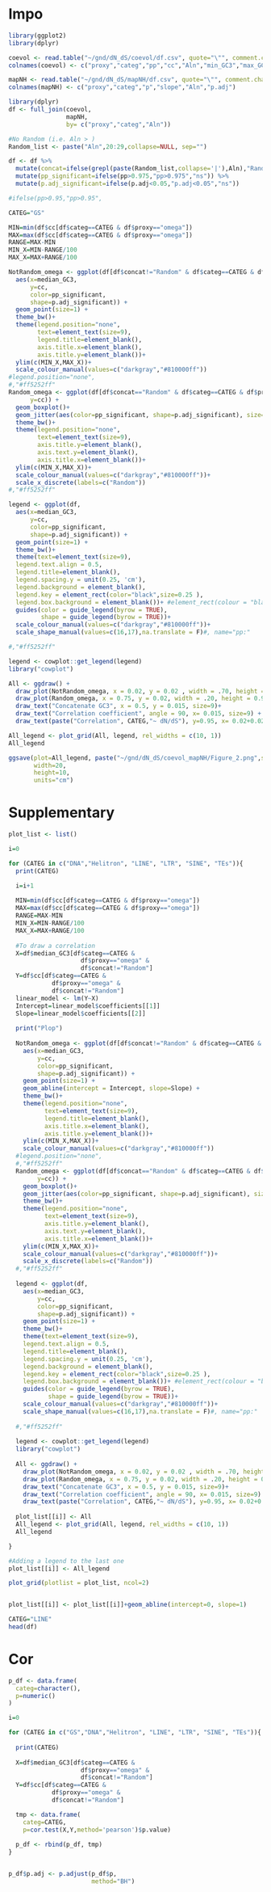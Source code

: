 
# Impo

```r
library(ggplot2)
library(dplyr)

coevol <- read.table("~/gnd/dN_dS/coevol/df.csv", quote="\"", comment.char="")
colnames(coevol) <- c("proxy","categ","pp","cc","Aln","min_GC3","max_GC3","median_GC3")

mapNH <- read.table("~/gnd/dN_dS/mapNH/df.csv", quote="\"", comment.char="")
colnames(mapNH) <- c("proxy","categ","p","slope","Aln","p.adj")

library(dplyr)
df <- full_join(coevol,
                mapNH,
                by= c("proxy","categ","Aln"))

#No Random (i.e. Aln > )
Random_list <- paste("Aln",20:29,collapse=NULL, sep="")

df <- df %>%
  mutate(concat=ifelse(grepl(paste(Random_list,collapse='|'),Aln),"Random","NotRandom")) %>%
  mutate(pp_significant=ifelse(pp>0.975,"pp>0.975","ns")) %>%
  mutate(p.adj_significant=ifelse(p.adj<0.05,"p.adj<0.05","ns"))

#ifelse(pp>0.95,"pp>0.95",

CATEG="GS"

MIN=min(df$cc[df$categ==CATEG & df$proxy=="omega"])
MAX=max(df$cc[df$categ==CATEG & df$proxy=="omega"])
RANGE=MAX-MIN
MIN_X=MIN-RANGE/100
MAX_X=MAX+RANGE/100

NotRandom_omega <- ggplot(df[df$concat!="Random" & df$categ==CATEG & df$proxy=="omega",],
  aes(x=median_GC3,
      y=cc,
      color=pp_significant,
      shape=p.adj_significant)) + 
  geom_point(size=1) +
  theme_bw()+
  theme(legend.position="none",
        text=element_text(size=9),
        legend.title=element_blank(),
        axis.title.x=element_blank(),
        axis.title.y=element_blank())+
  ylim(c(MIN_X,MAX_X))+
  scale_colour_manual(values=c("darkgray","#810000ff"))
#legend.position="none",
#,"#ff5252ff"
Random_omega <- ggplot(df[df$concat=="Random" & df$categ==CATEG & df$proxy=="omega",],           aes(x=proxy,
      y=cc)) + 
  geom_boxplot()+
  geom_jitter(aes(color=pp_significant, shape=p.adj_significant), size=1) +
  theme_bw()+
  theme(legend.position="none",
        text=element_text(size=9),
        axis.title.y=element_blank(),
        axis.text.y=element_blank(),
        axis.title.x=element_blank())+
  ylim(c(MIN_X,MAX_X))+
  scale_colour_manual(values=c("darkgray","#810000ff"))+
  scale_x_discrete(labels=c("Random"))
#,"#ff5252ff"

legend <- ggplot(df,
  aes(x=median_GC3,
      y=cc,
      color=pp_significant,
      shape=p.adj_significant)) + 
  geom_point(size=1) +
  theme_bw()+
  theme(text=element_text(size=9),
  legend.text.align = 0.5,
  legend.title=element_blank(),
  legend.spacing.y = unit(0.25, 'cm'),
  legend.background = element_blank(),
  legend.key = element_rect(color="black",size=0.25 ),
  legend.box.background = element_blank())+ #element_rect(colour = "black", size=0.25)
  guides(color = guide_legend(byrow = TRUE),
         shape = guide_legend(byrow = TRUE))+
  scale_colour_manual(values=c("darkgray","#810000ff"))+
  scale_shape_manual(values=c(16,17),na.translate = F)#, name="pp:"

#,"#ff5252ff"

legend <- cowplot::get_legend(legend)
library("cowplot")

All <- ggdraw() +
  draw_plot(NotRandom_omega, x = 0.02, y = 0.02 , width = .70, height = 0.92) +
  draw_plot(Random_omega, x = 0.75, y = 0.02, width = .20, height = 0.92) + 
  draw_text("Concatenate GC3", x = 0.5, y = 0.015, size=9)+
  draw_text("Correlation coefficient", angle = 90, x= 0.015, size=9) +
  draw_text(paste("Correlation", CATEG,"~ dN/dS"), y=0.95, x= 0.02+0.025, hjust=0, size=9)

All_legend <- plot_grid(All, legend, rel_widths = c(10, 1))
All_legend

ggsave(plot=All_legend, paste("~/gnd/dN_dS/coevol_mapNH/Figure_2.png",sep=""),
       width=20,
       height=10,
       units="cm")


```


# Supplementary

```r

plot_list <- list()

i=0

for (CATEG in c("DNA","Helitron", "LINE", "LTR", "SINE", "TEs")){
  print(CATEG)

  i=i+1
  
  MIN=min(df$cc[df$categ==CATEG & df$proxy=="omega"])
  MAX=max(df$cc[df$categ==CATEG & df$proxy=="omega"])
  RANGE=MAX-MIN
  MIN_X=MIN-RANGE/100
  MAX_X=MAX+RANGE/100
  
  #To draw a correlation
  X=df$median_GC3[df$categ==CATEG &
                    df$proxy=="omega" &
                    df$concat!="Random"]
  Y=df$cc[df$categ==CATEG &
            df$proxy=="omega" &
            df$concat!="Random"]
  linear_model <- lm(Y~X)
  Intercept=linear_model$coefficients[[1]]
  Slope=linear_model$coefficients[[2]]
  
  print("Plop")
  
  NotRandom_omega <- ggplot(df[df$concat!="Random" & df$categ==CATEG & df$proxy=="omega",],
    aes(x=median_GC3,
        y=cc,
        color=pp_significant,
        shape=p.adj_significant)) + 
    geom_point(size=1) +
    geom_abline(intercept = Intercept, slope=Slope) +
    theme_bw()+
    theme(legend.position="none",
          text=element_text(size=9),
          legend.title=element_blank(),
          axis.title.x=element_blank(),
          axis.title.y=element_blank())+
    ylim(c(MIN_X,MAX_X))+
    scale_colour_manual(values=c("darkgray","#810000ff"))
  #legend.position="none",
  #,"#ff5252ff"
  Random_omega <- ggplot(df[df$concat=="Random" & df$categ==CATEG & df$proxy=="omega",],           aes(x=proxy,
        y=cc)) + 
    geom_boxplot()+
    geom_jitter(aes(color=pp_significant, shape=p.adj_significant), size=1) +
    theme_bw()+
    theme(legend.position="none",
          text=element_text(size=9),
          axis.title.y=element_blank(),
          axis.text.y=element_blank(),
          axis.title.x=element_blank())+
    ylim(c(MIN_X,MAX_X))+
    scale_colour_manual(values=c("darkgray","#810000ff"))+
    scale_x_discrete(labels=c("Random"))
  #,"#ff5252ff"
  
  legend <- ggplot(df,
    aes(x=median_GC3,
        y=cc,
        color=pp_significant,
        shape=p.adj_significant)) + 
    geom_point(size=1) +
    theme_bw()+
    theme(text=element_text(size=9),
    legend.text.align = 0.5,
    legend.title=element_blank(),
    legend.spacing.y = unit(0.25, 'cm'),
    legend.background = element_blank(),
    legend.key = element_rect(color="black",size=0.25 ),
    legend.box.background = element_blank())+ #element_rect(colour = "black", size=0.25)
    guides(color = guide_legend(byrow = TRUE),
           shape = guide_legend(byrow = TRUE))+
    scale_colour_manual(values=c("darkgray","#810000ff"))+
    scale_shape_manual(values=c(16,17),na.translate = F)#, name="pp:"
  
  #,"#ff5252ff"
  
  legend <- cowplot::get_legend(legend)
  library("cowplot")
  
  All <- ggdraw() +
    draw_plot(NotRandom_omega, x = 0.02, y = 0.02 , width = .70, height = 0.92) +
    draw_plot(Random_omega, x = 0.75, y = 0.02, width = .20, height = 0.92) + 
    draw_text("Concatenate GC3", x = 0.5, y = 0.015, size=9)+
    draw_text("Correlation coefficient", angle = 90, x= 0.015, size=9) +
    draw_text(paste("Correlation", CATEG,"~ dN/dS"), y=0.95, x= 0.02+0.025, hjust=0, size=9)
  
  plot_list[[i]] <- All
  All_legend <- plot_grid(All, legend, rel_widths = c(10, 1))
  All_legend

}

#Adding a legend to the last one
plot_list[[i]] <- All_legend

plot_grid(plotlist = plot_list, ncol=2)


plot_list[[i]] <- plot_list[[i]]+geom_abline(intercept=0, slope=1)

CATEG="LINE"
head(df)

```

# Cor

```r

p_df <- data.frame(
  categ=character(),
  p=numeric()
)

i=0

for (CATEG in c("GS","DNA","Helitron", "LINE", "LTR", "SINE", "TEs")){
  
  print(CATEG)
  
  X=df$median_GC3[df$categ==CATEG &
                    df$proxy=="omega" &
                    df$concat!="Random"]
  Y=df$cc[df$categ==CATEG &
            df$proxy=="omega" &
            df$concat!="Random"]

  tmp <- data.frame(
    categ=CATEG,
    p=cor.test(X,Y,method='pearson')$p.value)
  
  p_df <- rbind(p_df, tmp)  
}


p_df$p.adj <- p.adjust(p_df$p,
                       method="BH")
```